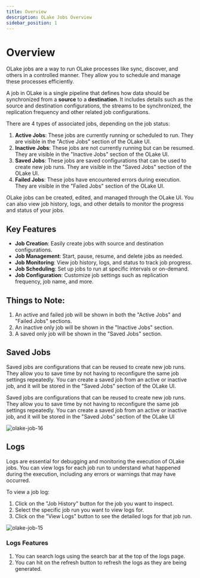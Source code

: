 ```yaml
---
title: Overview
description: OLake Jobs Overview
sidebar_position: 1
---
```



# Overview

OLake jobs are a way to run OLake processes like sync, discover, and others in a controlled manner. They allow you to schedule and manage these processes efficiently.

A job in OLake is a single pipeline that defines how data should be synchronized from a **source** to a **destination**. It includes details such as the source and destination configurations, the streams to be synchronized, the replication frequency and other related job configurations.

There are 4 types of associated jobs, depending on the job status:
1. **Active Jobs**: These jobs are currently running or scheduled to run. They are visible in the "Active Jobs" section of the OLake UI.
2. **Inactive Jobs**: These jobs are not currently running but can be resumed. They are visible in the "Inactive Jobs" section of the OLake UI.
3. **Saved Jobs**: These jobs are saved configurations that can be used to create new job runs. They are visible in the "Saved Jobs" section of the OLake UI.
4. **Failed Jobs**: These jobs have encountered errors during execution. They are visible in the "Failed Jobs" section of the OLake UI.

OLake jobs can be created, edited, and managed through the OLake UI. You can also view job history, logs, and other details to monitor the progress and status of your jobs.

## Key Features
- **Job Creation**: Easily create jobs with source and destination configurations.
- **Job Management**: Start, pause, resume, and delete jobs as needed.
- **Job Monitoring**: View job history, logs, and status to track job progress.
- **Job Scheduling**: Set up jobs to run at specific intervals or on-demand.
- **Job Configuration**: Customize job settings such as replication frequency, job name, and more.

## Things to Note:
1. An active and failed job will be shown in both the "Active Jobs" and "Failed Jobs" sections.
2. An inactive only job will be shown in the "Inactive Jobs" section.
3. A saved only job will be shown in the "Saved Jobs" section.

## Saved Jobs
Saved jobs are configurations that can be reused to create new job runs. They allow you to save time by not having to reconfigure the same job settings repeatedly. You can create a saved job from an active or inactive job, and it will be stored in the "Saved Jobs" section of the OLake UI.

Saved jobs are configurations that can be reused to create new job runs. They allow you to save time by not having to reconfigure the same job settings repeatedly. You can create a saved job from an active or inactive job, and it will be stored in the "Saved Jobs" section of the OLake UI

![olake-job-16](/img/docs/jobs/olake-job-16.png)

## Logs
Logs are essential for debugging and monitoring the execution of OLake jobs. You can view logs for each job run to understand what happened during the execution, including any errors or warnings that may have occurred.

To view a job log:
1. Click on the "Job History" button for the job you want to inspect.
2. Select the specific job run you want to view logs for.
3. Click on the "View Logs" button to see the detailed logs for that job run.

![olake-job-15](/img/docs/jobs/olake-job-15.png)

### Logs Features
1. You can search logs using the search bar at the top of the logs page.
2. You can hit on the refresh button to refresh the logs as they are being generated.


